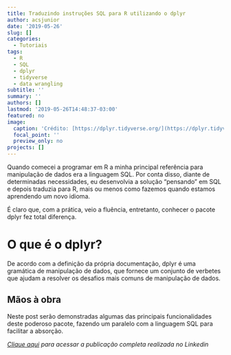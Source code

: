 ```yaml
---
title: Traduzindo instruções SQL para R utilizando o dplyr
author: acsjunior
date: '2019-05-26'
slug: []
categories:
  - Tutoriais
tags:
  - R
  - SQL
  - dplyr
  - tidyverse
  - data wrangling
subtitle: ''
summary: ''
authors: []
lastmod: '2019-05-26T14:48:37-03:00'
featured: no
image:
  caption: 'Crédito: [https://dplyr.tidyverse.org/](https://dplyr.tidyverse.org/)'
  focal_point: ''
  preview_only: no
projects: []
---
```


Quando comecei a programar em R a minha principal referência para manipulação de dados era a linguagem SQL. Por conta disso, diante de determinadas necessidades, eu desenvolvia a solução "pensando" em SQL e depois traduzia para R, mais ou menos como fazemos quando estamos aprendendo um novo idioma.

É claro que, com a prática, veio a fluência, entretanto, conhecer o pacote dplyr fez total diferença.

# O que é o dplyr?

De acordo com a definição da própria documentação, dplyr é uma gramática de manipulação de dados, que fornece um conjunto de verbetes que ajudam a resolver os desafios mais comuns de manipulação de dados.

## Mãos à obra

Neste post serão demonstradas algumas das principais funcionalidades deste poderoso pacote, fazendo um paralelo com a linguagem SQL para facilitar a absorção.

*[Clique aqui](https://www.linkedin.com/pulse/traduzindo-instruções-sql-para-r-utilizando-o-dplyr-da-silva-júnior/) para acessar a publicação completa realizada no Linkedin*
